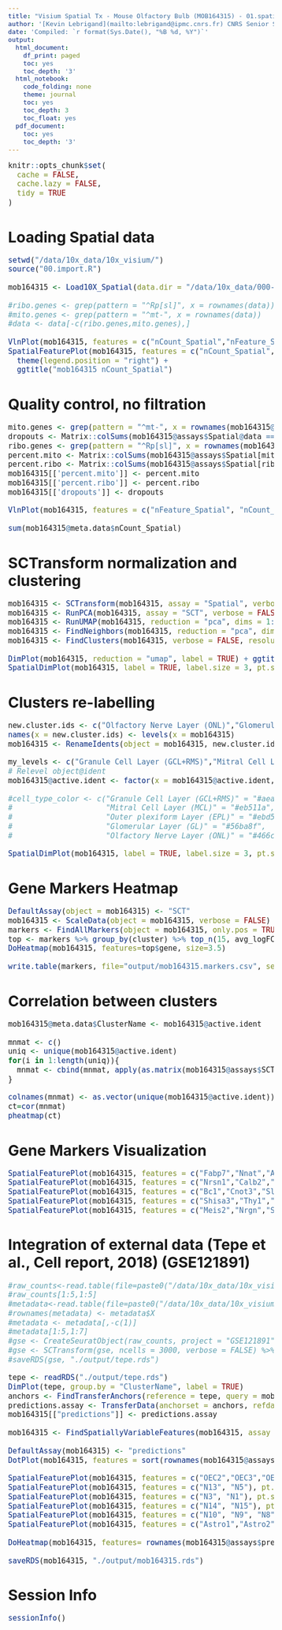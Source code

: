 ```yaml
---
title: "Visium Spatial Tx - Mouse Olfactory Bulb (MOB164315) - 01.spatial"
author: '[Kevin Lebrigand](mailto:lebrigand@ipmc.cnrs.fr) CNRS Senior Scientist - Computational Biology'
date: 'Compiled: `r format(Sys.Date(), "%B %d, %Y")`'
output:
  html_document:
    df_print: paged
    toc: yes
    toc_depth: '3'
  html_notebook:
    code_folding: none
    theme: journal
    toc: yes
    toc_depth: 3
    toc_float: yes
  pdf_document:
    toc: yes
    toc_depth: '3'
---
```


<style type="text/css">

body, td {
   font-size: 15px;
}
code.r{
  font-size: 15px;
}
pre {
  font-size: 15px
}
</style>

```r
knitr::opts_chunk$set(
  cache = FALSE,
  cache.lazy = FALSE,
  tidy = TRUE
)
```

# Loading Spatial data

```r

setwd("/data/10x_data/10x_visium/")
source("00.import.R")

mob164315 <- Load10X_Spatial(data.dir = "/data/10x_data/000-notebooks/visium/164315-visium-ob")

#ribo.genes <- grep(pattern = "^Rp[sl]", x = rownames(data))
#mito.genes <- grep(pattern = "^mt-", x = rownames(data))
#data <- data[-c(ribo.genes,mito.genes),]

VlnPlot(mob164315, features = c("nCount_Spatial","nFeature_Spatial"), pt.size = 0.1) + NoLegend() + ggtitle("mob164315 nCount_Spatial")
SpatialFeaturePlot(mob164315, features = c("nCount_Spatial","nFeature_Spatial"), max.cutoff = 30000, pt.size.factor = 2) + 
  theme(legend.position = "right") + 
  ggtitle("mob164315 nCount_Spatial")

```

# Quality control, no filtration

```r

mito.genes <- grep(pattern = "^mt-", x = rownames(mob164315@assays$Spatial), value = TRUE)
dropouts <- Matrix::colSums(mob164315@assays$Spatial@data == 0)/nrow(mob164315@assays$Spatial)
ribo.genes <- grep(pattern = "^Rp[sl]", x = rownames(mob164315@assays$Spatial), value = TRUE)
percent.mito <- Matrix::colSums(mob164315@assays$Spatial[mito.genes, ])/Matrix::colSums(mob164315@assays$Spatial)
percent.ribo <- Matrix::colSums(mob164315@assays$Spatial[ribo.genes, ])/Matrix::colSums(mob164315@assays$Spatial)
mob164315[['percent.mito']] <- percent.mito
mob164315[['percent.ribo']] <- percent.ribo
mob164315[['dropouts']] <- dropouts

VlnPlot(mob164315, features = c("nFeature_Spatial", "nCount_Spatial","dropouts","percent.ribo","percent.mito"), ncol=5, cols = "lightsteelblue3") + ggtitle("mob164315")

sum(mob164315@meta.data$nCount_Spatial)

```

# SCTransform normalization and clustering

```r

mob164315 <- SCTransform(mob164315, assay = "Spatial", verbose = FALSE)
mob164315 <- RunPCA(mob164315, assay = "SCT", verbose = FALSE)
mob164315 <- RunUMAP(mob164315, reduction = "pca", dims = 1:30)
mob164315 <- FindNeighbors(mob164315, reduction = "pca", dims = 1:30)
mob164315 <- FindClusters(mob164315, verbose = FALSE, resolution = 0.4)

DimPlot(mob164315, reduction = "umap", label = TRUE) + ggtitle("mob164315")
SpatialDimPlot(mob164315, label = TRUE, label.size = 3, pt.size.factor = 3) + ggtitle("mob164315")

```

# Clusters re-labelling

```r

new.cluster.ids <- c("Olfactory Nerve Layer (ONL)","Glomerular Layer (GL)","Granule Cell Layer (GCL+RMS)","Outer plexiform Layer (EPL)","Mitral Cell Layer (MCL)")
names(x = new.cluster.ids) <- levels(x = mob164315)
mob164315 <- RenameIdents(object = mob164315, new.cluster.ids)

my_levels <- c("Granule Cell Layer (GCL+RMS)","Mitral Cell Layer (MCL)","Outer plexiform Layer (EPL)","Glomerular Layer (GL)","Olfactory Nerve Layer (ONL)")
# Relevel object@ident
mob164315@active.ident <- factor(x = mob164315@active.ident, levels = my_levels)

#cell_type_color <- c("Granule Cell Layer (GCL+RMS)" = "#aea9ce",
#                     "Mitral Cell Layer (MCL)" = "#eb511a",
#                     "Outer plexiform Layer (EPL)" = "#ebd513",
#                     "Glomerular Layer (GL)" = "#56ba8f",
#                     "Olfactory Nerve Layer (ONL)" = "#466cb9")

SpatialDimPlot(mob164315, label = TRUE, label.size = 3, pt.size.factor =3) + ggtitle("mob164315")

```

# Gene Markers Heatmap

```r

DefaultAssay(object = mob164315) <- "SCT"
mob164315 <- ScaleData(object = mob164315, verbose = FALSE)
markers <- FindAllMarkers(object = mob164315, only.pos = TRUE)
top <- markers %>% group_by(cluster) %>% top_n(15, avg_logFC)
DoHeatmap(mob164315, features=top$gene, size=3.5)

write.table(markers, file="output/mob164315.markers.csv", sep=",")

```

# Correlation between clusters

```r

mob164315@meta.data$ClusterName <- mob164315@active.ident

mnmat <- c()
uniq <- unique(mob164315@active.ident)
for(i in 1:length(uniq)){
  mnmat <- cbind(mnmat, apply(as.matrix(mob164315@assays$SCT@data[, mob164315@meta.data$ClusterName==uniq[i]]), 1, mean))
}

colnames(mnmat) <- as.vector(unique(mob164315@active.ident))
ct=cor(mnmat)
pheatmap(ct)

```

# Gene Markers Visualization

```r

SpatialFeaturePlot(mob164315, features = c("Fabp7","Nnat","Apod"), ncol=3, pt.size.factor =2)
SpatialFeaturePlot(mob164315, features = c("Nrsn1","Calb2","Eomes"), ncol=3, pt.size.factor =2)
SpatialFeaturePlot(mob164315, features = c("Bc1","Cnot3","Slc1a2"), ncol=3, pt.size.factor =2)
SpatialFeaturePlot(mob164315, features = c("Shisa3","Thy1","Reln"), ncol=3, pt.size.factor =2)
SpatialFeaturePlot(mob164315, features = c("Meis2","Nrgn","Sept4"), ncol=3, pt.size.factor =2)

```

# Integration of external data (Tepe et al., Cell report, 2018) (GSE121891)

```r

#raw_counts<-read.table(file=paste0("/data/10x_data/10x_visium/ressources/","GSE121891_OB_6_runs_processed_seurat.dge.csv"),sep=",")
#raw_counts[1:5,1:5]
#metadata<-read.table(file=paste0("/data/10x_data/10x_visium/ressources/","GSE121891_OB_metaData_seurat.csv"),sep=",", header=TRUE)
#rownames(metadata) <- metadata$X
#metadata <- metadata[,-c(1)]
#metadata[1:5,1:7]
#gse <- CreateSeuratObject(raw_counts, project = "GSE121891", assay = "RNA", meta.data = metadata)
#gse <- SCTransform(gse, ncells = 3000, verbose = FALSE) %>% RunPCA(verbose = FALSE) %>% RunUMAP(dims = 1:30)
#saveRDS(gse, "./output/tepe.rds")

tepe <- readRDS("./output/tepe.rds")
DimPlot(tepe, group.by = "ClusterName", label = TRUE)
anchors <- FindTransferAnchors(reference = tepe, query = mob164315, normalization.method = "SCT")
predictions.assay <- TransferData(anchorset = anchors, refdata = tepe$ClusterName, prediction.assay = TRUE,  weight.reduction = mob164315[["pca"]])
mob164315[["predictions"]] <- predictions.assay

mob164315 <- FindSpatiallyVariableFeatures(mob164315, assay = "predictions", features = rownames(mob164315@assays$predictions@data), r.metric = 5, slot = "data", selection.method = "markvariogram")

DefaultAssay(mob164315) <- "predictions"
DotPlot(mob164315, features = sort(rownames(mob164315@assays$predictions@data))) + RotatedAxis()

SpatialFeaturePlot(mob164315, features = c("OEC2","OEC3","OEC4"), pt.size.factor = 1, ncol = 3, alpha = c(0.1, 1))
SpatialFeaturePlot(mob164315, features = c("N13", "N5"), pt.size.factor = 1, ncol = 3, alpha = c(0.1, 1))
SpatialFeaturePlot(mob164315, features = c("N3", "N1"), pt.size.factor = 1, ncol = 3, alpha = c(0.1, 1))
SpatialFeaturePlot(mob164315, features = c("N14", "N15"), pt.size.factor = 1, ncol = 3, alpha = c(0.1, 1))
SpatialFeaturePlot(mob164315, features = c("N10", "N9", "N8"), pt.size.factor = 1, ncol = 3, alpha = c(0.1, 1))
SpatialFeaturePlot(mob164315, features = c("Astro1","Astro2","Astro3"), pt.size.factor = 1, ncol = 3, alpha = c(0.1, 1))

DoHeatmap(mob164315, features= rownames(mob164315@assays$predictions@data), size=3.5, slot="data")

saveRDS(mob164315, "./output/mob164315.rds")

```

# Session Info

```r
sessionInfo()
```

